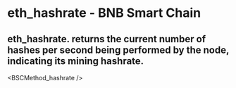 # eth_hashrate - BNB Smart Chain

## eth_hashrate. returns the current number of hashes per second being performed by the node, indicating its mining hashrate.


<BSCMethod_hashrate />
